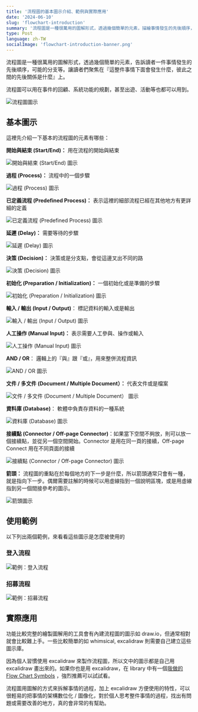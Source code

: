 ```yaml
---
title: '流程圖的基本圖示介紹、範例與實際應用'
date: '2024-06-10'
slug: 'flowchart-introduction'
summary: '流程圖是一種很萬用的圖解形式，透過幾個簡單的元素，描繪事情發生的先後順序，可能的分支等。讓讀者們聚焦在『這整件事情接下來會發生什麼，彼此之間的先後關係是什麼』上。'
type: Post
language: zh-TW
socialImage: 'flowchart-introduction-banner.png'
---
```



流程圖是一種很萬用的圖解形式，透過幾個簡單的元素，告訴讀者一件事情發生的先後順序，可能的分支等。讓讀者們聚焦在『這整件事情下面會發生什麼，彼此之間的先後關係是什麼』上。

流程圖可以用在事件的回顧、系統功能的規劃，甚至出遊、活動等也都可以用到。

<div className="relative w-full aspect-[2/1]">
  <Image src="/images/posts/flowchart-introduction-banner.png" fill className="object-contain" alt="流程圖圖示" />
</div>

## 基本圖示

這裡先介紹一下基本的流程圖的元素有哪些：

**開始與結束 (Start/End)：** 用在流程的開始與結束

<div className="relative w-full aspect-[4/1]">
  <Image src="/images/posts/flowchart-introduction-1.png" fill className="object-contain" alt="開始與結束 (Start/End) 圖示" />
</div>


**過程 (Process)：** 流程中的一個步驟

<div className="relative w-full aspect-[4/1]">
  <Image src="/images/posts/flowchart-introduction-2.png" fill className="object-contain" alt="過程 (Process) 圖示" />
</div>



**已定義流程 (Predefined Process)：** 表示這裡的細部流程已經在其他地方有更詳細的定義

<div className="relative w-full aspect-[4/1]">
  <Image src="/images/posts/flowchart-introduction-3.png" fill className="object-contain" alt="已定義流程 (Predefined Process) 圖示" />
</div>



**延遲 (Delay)：** 需要等待的步驟

<div className="relative w-full aspect-[4/1]">
  <Image src="/images/posts/flowchart-introduction-4.png" fill className="object-contain" alt="延遲 (Delay) 圖示" />
</div>


**決策 (Decision)：** 決策或是分支點，會從這邊叉出不同的路

<div className="relative w-full aspect-[4/1]">
  <Image src="/images/posts/flowchart-introduction-5.png" fill className="object-contain" alt="決策 (Decision) 圖示" />
</div>



**初始化 (Preparation / Initialization)：** 一個初始化或是準備的步驟

<div className="relative w-full aspect-[4/1]">
  <Image src="/images/posts/flowchart-introduction-6.png" fill className="object-contain" alt="初始化 (Preparation / Initialization) 圖示" />
</div>

**輸入 / 輸出 (Input / Output)**： 標記資料的輸入或是輸出

<div className="relative w-full aspect-[4/1]">
  <Image src="/images/posts/flowchart-introduction-7.png" fill className="object-contain" alt="輸入 / 輸出 (Input / Output) 圖示" />
</div>


**人工操作 (Manual Input)：** 表示需要人工參與、操作或輸入

<div className="relative w-full aspect-[4/1]">
  <Image src="/images/posts/flowchart-introduction-8.png" fill className="object-contain" alt="人工操作 (Manual Input) 圖示" />
</div>

**AND / OR**： 邏輯上的『與』跟『或』，用來整併流程資訊

<div className="relative w-full aspect-[4/1]">
  <Image src="/images/posts/flowchart-introduction-9.png" fill className="object-contain" alt="AND / OR 圖示" />
</div>

**文件 / 多文件 (Document / Multiple Document）：** 代表文件或是檔案

<div className="relative w-full aspect-[4/1]">
  <Image src="/images/posts/flowchart-introduction-10.png" fill className="object-contain" alt="文件 / 多文件 (Document / Multiple Document） 圖示" />
</div>

**資料庫 (Database)**： 軟體中負責存資料的一種系統

<div className="relative w-full aspect-[4/1]">
  <Image src="/images/posts/flowchart-introduction-11.png" fill className="object-contain" alt="資料庫 (Database) 圖示" />
</div>

**接續點 (Connector / Off-page Connector)**：如果當下空間不夠放，則可以放一個接續點，並從另一個空間開始。Connector 是用在同一頁的接續，Off-page Connect 用在不同頁面的接續

<div className="relative w-full aspect-[4/1]">
  <Image src="/images/posts/flowchart-introduction-12.png" fill className="object-contain" alt="接續點 (Connector / Off-page Connector) 圖示" />
</div>

**箭頭：** 流程圖的重點在於每個地方的下一步是什麼，所以箭頭通常只會有一種，就是指向下一步。偶爾需要註解的時候可以用虛線指到一個說明區塊，或是用虛線指到另一個間接參考的圖示。

<div className="relative w-full aspect-[4/1]">
  <Image src="/images/posts/flowchart-introduction-13.png" fill className="object-contain" alt="箭頭圖示" />
</div>


## 使用範例

以下列出兩個範例，來看看這些圖示是怎麼被使用的

### 登入流程

<div className="relative w-full h-150">
  <Image src="/images/posts/flowchart-introduction-14.png" fill className="object-contain" alt="範例：登入流程" />
</div>




### 招募流程

<div className="relative w-full h-100">
  <Image src="/images/posts/flowchart-introduction-15.png" fill className="object-contain" alt="範例：招募流程" />
</div>



## 實際應用

功能比較完整的繪製圖解用的工具會有內建流程圖的圖示如 draw.io，但通常相對就會比較難上手。一些比較簡單的如 whimsical, excalidraw 則需要自己建立這些圖示庫。

因為個人習慣使用 excalidraw 來製作流程圖，所以文中的圖示都是自己用 excalidraw 畫出來的。如果你也是用 excalidraw，在 library 中有一個[我做的 Flow Chart Symbols](https://libraries.excalidraw.com/?theme=light&sort=default#finfin-flow-chart-symbols) ，強烈推薦可以試試看。

流程圖用圖解的方式來拆解事情的過程，加上 excalidraw 方便使用的特性，可以很輕易的把事情的架構數位化 / 圖像化，對於個人思考整件事情的過程，找出有問題或需要改善的地方，真的會非常的有幫助。
